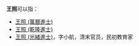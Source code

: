 '''王照'''可以指：
* [[王照_(萬曆進士)|王照 (萬曆進士)]]
* [[王照_(乾隆進士)|王照 (乾隆進士)]]
* [[王照_(光緒進士)|王照 (光緒進士)]]，字小航，清末官员，民初教育家

{{消歧义|cat=二字王姓人名消歧义|zhao}}